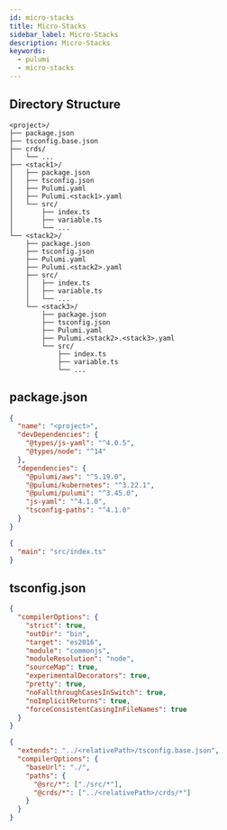 ```yaml
---
id: micro-stacks
title: Micro-Stacks
sidebar_label: Micro-Stacks
description: Micro-Stacks
keywords:
  - pulumi
  - micro-stacks
---
```


## Directory Structure

```shell
<project>/
├── package.json
├── tsconfig.base.json
├── crds/
│   └── ...
├── <stack1>/
│   ├── package.json
│   ├── tsconfig.json
│   ├── Pulumi.yaml
│   ├── Pulumi.<stack1>.yaml
│   └── src/
│       ├── index.ts
│       ├── variable.ts
│       └── ...
└── <stack2>/
    ├── package.json
    ├── tsconfig.json
    ├── Pulumi.yaml
    ├── Pulumi.<stack2>.yaml
    ├── src/
    │   ├── index.ts
    │   ├── variable.ts
    │   └── ...
    └── <stack3>/
        ├── package.json
        ├── tsconfig.json
        ├── Pulumi.yaml
        ├── Pulumi.<stack2>.<stack3>.yaml
        └── src/
            ├── index.ts
            ├── variable.ts
            └── ...
```

## package.json

```json title="<project>/package.json"
{
  "name": "<project>",
  "devDependencies": {
    "@types/js-yaml": "^4.0.5",
    "@types/node": "^14"
  },
  "dependencies": {
    "@pulumi/aws": "^5.19.0",
    "@pulumi/kubernetes": "^3.22.1",
    "@pulumi/pulumi": "^3.45.0",
    "js-yaml": "^4.1.0",
    "tsconfig-paths": "^4.1.0"
  }
}
```

```json title="<path>/<stack>/package.json"
{
  "main": "src/index.ts"
}
```

## tsconfig.json

```json title="<project>/tsconfig.base.json"
{
  "compilerOptions": {
    "strict": true,
    "outDir": "bin",
    "target": "es2016",
    "module": "commonjs",
    "moduleResolution": "node",
    "sourceMap": true,
    "experimentalDecorators": true,
    "pretty": true,
    "noFallthroughCasesInSwitch": true,
    "noImplicitReturns": true,
    "forceConsistentCasingInFileNames": true
  }
}
```

```json title="<path>/<stack>/tsconfig.json"
{
  "extends": "../<relativePath>/tsconfig.base.json",
  "compilerOptions": {
    "baseUrl": "./",
    "paths": {
      "@src/*": ["./src/*"],
      "@crds/*": ["../<relativePath>/crds/*"]
    }
  }
}
```
